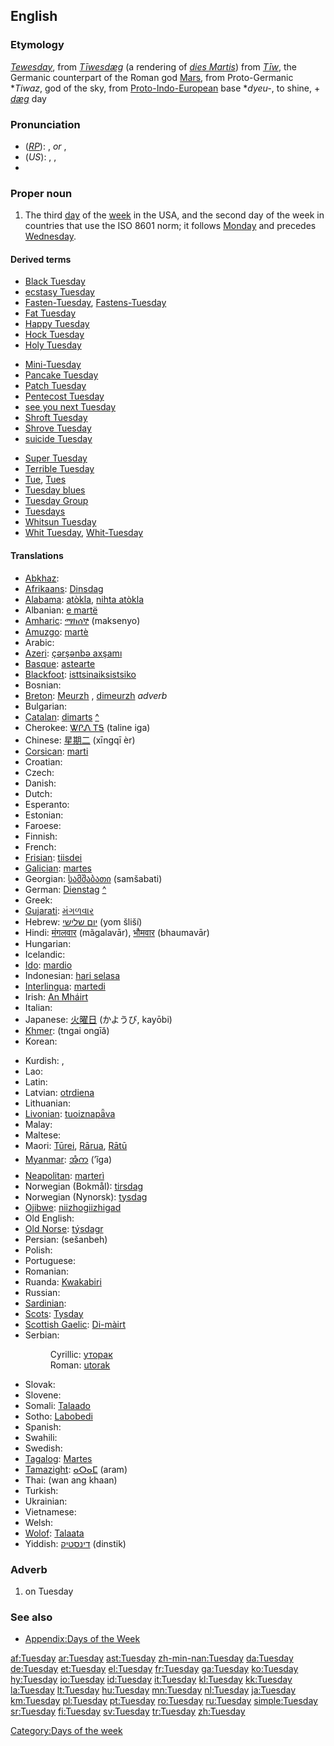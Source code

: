 {{wikipedia|dab=tuesday (disambiguation)|tuesday}}
==English==

===Etymology===
{{ME.}} ''[[Tewesday]]'', from {{OE.}} ''[[Tiwesdæg|Tīwesdæg]]'' (a rendering of {{L.}} ''[[dies Martis]]'') from ''[[Tiw|Tīw]]'', the Germanic counterpart of the Roman god [[Mars]], from Proto-Germanic *''Tiwaz'', god of the sky, from [[Proto-Indo-European]] base *''dyeu-'', to shine, + {{OE.}} ''[[dæg]]'' day

===Pronunciation===
* (''[[RP]]''): {{IPA|/ˈtjuːzdeɪ/}}, {{SAMPA|/"tju:zdeI/}} ''or'' {{IPA|/ˈtjuːzdɪ/}}, {{SAMPA|/"tju:zdI/}}
* (''US''): {{enPR|to͞ozʹdā}}, {{IPA|/ˈtuːzdeɪ/}}, {{SAMPA|/"tu:zdeI/}}
* {{audio|en-us-Tuesday.ogg|Audio (US)}}

===Proper noun===
{{en-proper noun|s}}

# The third [[day]] of the [[week]] in the USA, and the second day of the week in countries that use the ISO 8601 norm; it follows [[Monday]] and precedes [[Wednesday]].
<!--this is probably just an attributive use of the noun: #An appointment, person, or feeling associated with this day of the week.-->

====Derived terms====
{{top3}}
* [[Black Tuesday]]
* [[ecstasy Tuesday]]
* [[Fasten-Tuesday]], [[Fastens-Tuesday]]
* [[Fat Tuesday]]
* [[Happy Tuesday]]
* [[Hock Tuesday]]
* [[Holy Tuesday]]
{{mid3}}
* [[Mini-Tuesday]]
* [[Pancake Tuesday]]
* [[Patch Tuesday]]
* [[Pentecost Tuesday]]
* [[see you next Tuesday]]<!--UK slang-->
* [[Shroft Tuesday]]
* [[Shrove Tuesday]]
* [[suicide Tuesday]]
{{mid3}}
* [[Super Tuesday]]
* [[w:Terrible Tuesday|Terrible Tuesday]]
* [[Tue]], [[Tues]]<!--abbreviation-->
* [[Tuesday blues]]
* [[Tuesday Group]]
* [[Tuesdays]]<!--adverb-->
* [[Whitsun Tuesday]]
* [[Whit Tuesday]], [[Whit-Tuesday]]
{{bottom}}

====Translations====
{{trans-top|day of the week}}
* [[Abkhaz]]: {{RUchar|[[аҩаш]]}} {{IPAchar|(aɥaš)}}
* [[Afrikaans]]: [[Dinsdag]]
* [[Alabama]]: [[atòkla]], [[nihta atòkla]]
* Albanian: [[e martë]]
* [[Amharic]]: [[ማክሰኞ]] (maksenyo)
* [[Amuzgo]]: [[martè]]
* Arabic: {{ARchar|[[الثلاثاء]]}} {{unicode|(aθ-θalaθá’)}}
* [[Azeri]]: [[çərşənbə axşamı]]
* [[Basque]]: [[astearte]]
* [[Blackfoot]]: [[isttsinaiksistsiko]]
* Bosnian: {{t+|bs|utorak|m}}
* [[Breton]]: [[Meurzh]] {{m}}, [[dimeurzh]] ''adverb''
* Bulgarian: {{t+|bg|вторник|m|tr=vtornik|sc=Cyrl}}
* [[Catalan]]: [[dimarts]] {{m}} [[:ca:dimarts|^]]
* Cherokee: [[ᏔᎵᏁ ᎢᎦ]] (taline iga)
* Chinese: [[星期二]] (xīngqī èr)
* [[Corsican]]: [[marti]]
* Croatian: {{t+|hr|utorak|m}}
* Czech: {{t+|cs|úterý|n}}
* Danish: {{t+|da|tirsdag}}
* Dutch: {{t+|nl|dinsdag|m}}
* Esperanto: {{t+|eo|mardo|xs=Esperanto}}
* Estonian: {{t+|et|teisipäev}}
* Faroese: {{t+|fo|týsdagur|m|xs=Faroese}}
* Finnish: {{t+|fi|tiistai}}
* French: {{t+|fr|mardi|m}}
* [[Frisian]]: [[tiisdei]]
* [[Galician]]: [[martes]]
* Georgian: [[სამშაბათი]] (samšabati)
* German: [[Dienstag]] {{m}} [[:de:Dienstag|^]]
* Greek: {{t+|el|Τρίτη|f|tr=Tríti|sc=Grek}}
* [[Gujarati]]: [[મંગળવાર]] {{unicode|(mãgaḷavār)}}
* Hebrew: [[יום שלישי]] (yom šliší)
* Hindi: [[मंगलवार]] (mãgalavār), [[भौमवार]] (bhaumavār)
* Hungarian: {{t+|hu|kedd}}
* Icelandic: {{t+|is|þriðjudagur|m}}
* [[Ido]]: [[mardio]]
* Indonesian: [[hari selasa]]
* [[Interlingua]]: [[martedi]]
* Irish: [[An Mháirt]]
* Italian: {{t+|it|martedì|m}}
* Japanese: [[火曜日]] (かようび, kayōbi)
* [[Khmer]]: {{KMchar|[[ថ្ងៃអង្គារ]]}} (tngai ongīă)
* Korean: {{t+|ko|화요일|tr=hwayoil|sc=KOchar}}
{{trans-mid}}
* Kurdish: {{KUchar|[[سێشه‌م]]}}, {{KUchar|[[سێشه‌مه‌]]}}
* Lao: {{t|lo|ວັນອັງຄານ|tr=wan-'ang-khaan|sc=Laoo}}
* Latin: {{t+|la|dies Martis}}
* Latvian: [[otrdiena]]
* Lithuanian: {{t+|lt|antradienis|m|xs=Lithuanian}}
* [[Livonian]]: [[tuoiznapǟva]]
* Malay: {{t+|ms|Selasa}}
* Maltese: {{t-|mt|it-Tlieta|xs=Maltese}}
* Maori: [[Tūrei]], [[Rārua]], [[Rātū]]
* [[Myanmar]]: [[အံဂာ]] (’ĩga)
* [[Neapolitan]]: [[marterì]]
* Norwegian (Bokmål): [[tirsdag]]
* Norwegian (Nynorsk): [[tysdag]]
* [[Ojibwe]]: [[niizhogiizhigad]]
* Old English: {{t-|ang|Tiwesdæg|alt=Tīwesdæg|xs=Old English}}
* [[Old Norse]]: [[týsdagr]] {{m}}
* Persian: {{FAchar|[[سه‌شنبه]]}} (sešanbeh)
* Polish: {{t+|pl|wtorek}}
* Portuguese: {{t+|pt|terça-feira}}
* Romanian: {{t+|ro|marţi|f}}
* Ruanda: [[Kwakabiri]]
* Russian: {{t+|ru|вторник|m|tr=vtórnik|sc=Cyrl}}
* [[Sardinian]]: {{tø|sc|martis|xs=Sardinian}}
* [[Scots]]: [[Tysday]]
* [[Scottish Gaelic]]: [[Di-màirt]] {{m}}
* Serbian:
*: Cyrillic: [[уторак#Serbian|уторак]] {{m}}
*: Roman: [[utorak#Serbian|utorak]] {{m}}
* Slovak: {{t+|sk|utorok|m}}
* Slovene: {{t+|sl|torek|m}}
* Somali: [[Talaado]]
* Sotho: [[Labobedi]]
* Spanish: {{t+|es|martes|m}}
* Swahili: {{t-|sw|jumaane|xs=Swahili}}
* Swedish: {{t+|sv|tisdag|c}}
* [[Tagalog]]: [[Martes]]
* [[Tamazight]]: [[ⴰⵔⴰⵎ]] (aram)
* Thai: {{THchar|[[วันอังคาร]]}} (wan ang khaan)
* Turkish: {{t+|tr|salı}}
* Ukrainian: {{t-|uk|вівторок|tr=vivtorok|sc=Cyrl|xs=Ukrainian}}
* Vietnamese: {{t+|vi|thứ ba|xs=Vietnamese}}
* Welsh: {{t-|cy|dydd Mawrth|m|xs=Welsh}}
* [[Wolof]]: [[Talaata]]
* Yiddish: [[דינסטיק]] (dinstik)
{{trans-bottom}}

===Adverb===
{{en-adv|-}}

# on Tuesday

===See also===
* [[Appendix:Days of the Week]]

[[Category:Days of the week]]

[[af:Tuesday]]
[[ar:Tuesday]]
[[ast:Tuesday]]
[[zh-min-nan:Tuesday]]
[[da:Tuesday]]
[[de:Tuesday]]
[[et:Tuesday]]
[[el:Tuesday]]
[[fr:Tuesday]]
[[ga:Tuesday]]
[[ko:Tuesday]]
[[hy:Tuesday]]
[[io:Tuesday]]
[[id:Tuesday]]
[[it:Tuesday]]
[[kl:Tuesday]]
[[kk:Tuesday]]
[[la:Tuesday]]
[[lt:Tuesday]]
[[hu:Tuesday]]
[[mn:Tuesday]]
[[nl:Tuesday]]
[[ja:Tuesday]]
[[km:Tuesday]]
[[pl:Tuesday]]
[[pt:Tuesday]]
[[ro:Tuesday]]
[[ru:Tuesday]]
[[simple:Tuesday]]
[[sr:Tuesday]]
[[fi:Tuesday]]
[[sv:Tuesday]]
[[tr:Tuesday]]
[[zh:Tuesday]]